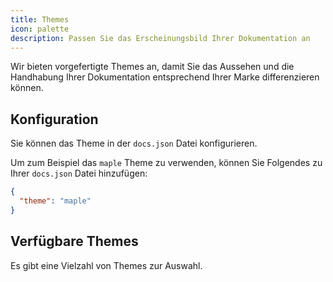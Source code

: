 ```yaml
---
title: Themes
icon: palette
description: Passen Sie das Erscheinungsbild Ihrer Dokumentation an
---
```



Wir bieten vorgefertigte Themes an, damit Sie das Aussehen und die Handhabung Ihrer Dokumentation entsprechend Ihrer Marke differenzieren können.

## Konfiguration

Sie können das Theme in der `docs.json` Datei konfigurieren.

Um zum Beispiel das `maple` Theme zu verwenden, können Sie Folgendes zu Ihrer `docs.json` Datei hinzufügen:

```json
{
  "theme": "maple"
}
```

## Verfügbare Themes

Es gibt eine Vielzahl von Themes zur Auswahl.

<br />

<ThemeCard title="Mint" description="Classic documentation theme with time-tested layouts and familiar navigation." image="/images/themes/mint.png" href="https://mint.mintlify.app" />

<ThemeCard title="Maple" description="Modern, clean aesthetics perfect for AI and SaaS products." image="/images/themes/maple.png" href="https://maple.mintlify.app" />

<ThemeCard title="Palm" description="Sophisticated fintech theme with deep customization for enterprise documentation." image="/images/themes/palm.png" href="https://palm.mintlify.app" />

<ThemeCard title="Willow" description="Stripped-back essentials for distraction-free documentation." image="/images/themes/willow.png" href="https://willow.mintlify.app" />

<ThemeCard title="Linden" description="Retro terminal vibes with monospace fonts for that 80s hacker aesthetic." image="/images/themes/linden.png" href="https://linden.mintlify.app" />
